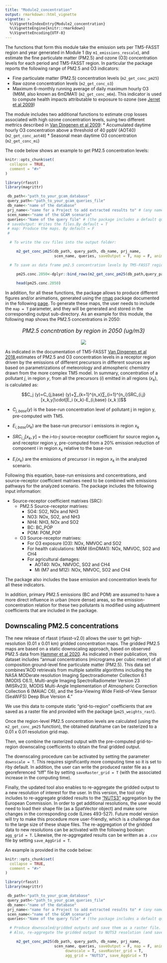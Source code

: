 ```yaml
---
title: "Module2_concentration"
output: rmarkdown::html_vignette
vignette: >
  %\VignetteIndexEntry{Module2_concentration}
  %\VignetteEngine{knitr::rmarkdown}
  %\VignetteEncoding{UTF-8}
---
```

The functions that form this module take the emission sets per TM5-FASST region and year generated in Module 1 (by `m1_emissions_rescale`), and estimate the fine particulate matter (PM2.5) and ozone (O3) concentration levels for each period and TM5-FASST region. In particular the package reports the following range of PM2.5 and O3 indicators:

* Fine particulate matter (PM2.5) concentration levels (`m2_get_conc_pm25`)
* Raw ozone concentration levels (`m2_get_conc_o3`)
* Maximum 6-monthly running average of daily maximum hourly O3 (M6M, also known as 6mDMA1) (`m2_get_conc_m6m`). This indicator is used to compute health impacts attributable to exposure to ozone (see [Jerret et al 2009](https://www.nejm.org/doi/full/10.1056/nejmoa0803894))

The module includes two additional functions to estimate crop losses associated with high ozone concentration levels, suing two different mettrics described in [Van Dingenen et al 2009](https://www.sciencedirect.com/science/article/pii/S1352231008009424):
* Accumulated daytime hourly O3 concentration above a threshold of 40 ppbV (AOT40) (`m2_get_conc_aot40`)
* Seasonal mean daytime O3 concentration (`m2_get_conc_mi`)

The code below shows an example to get PM2.5 concentration levels: 

```r
knitr::opts_chunk$set(
  collapse = TRUE,
  comment = "#>"
)
```

```r
library(rfasst)
library(magrittr)

 db_path<-"path_to_your_gcam_database"
 query_path<-"path_to_your_gcam_queries_file"
 db_name<-"name of the database"
 prj_name<-"name for a Project to add extracted results to" # (any name should work, avoid spaces just in case) 
 scen_name<-"name of the GCAM scenario"
 queries<-"Name of the query file" # (the package includes a default query file that includes all the queries required in every function in the packae, "queries_rfasst.xml")
 # saveOutput: Writes the files.By default = T
 # map: Produce the maps. By default = F
 # 

  # To write the csv files into the output folder:

     m2_get_conc_pm25(db_path, query_path, db_name, prj_name,
                      scen_name, queries, saveOutput = T, map = F, anim = T, recompute = F) 

  # To save as data frame pm2.5 concentration levels by TM5-FASST region in year 2050:

     pm25.conc.2050<-dplyr::bind_rows(m2_get_conc_pm25(db_path,query_path,db_name,prj_name,scen_name,queries, saveOutput = F)) %>% dplyr::filter(year == 2050) 
                         
     head(pm25.conc.2050)

```

In addition, for all these functions, the package allows to produce different figures and/or animations, generated using the [rmap](https://github.com/JGCRI/rmap) package documented in the following [page](jgcri.github.io/rmap/). To generate these maps, the user needs to include the `map = T` parameter, and they will be generated and stored in the corresponding output sub-directory. As an example for this module, the following map shows the PM2.5 concentrations in 2050:
<!-------------------------->
<!-------------------------->
<p align="center" style="font-size:18px;"> *PM2.5 concntration by region in 2050 (ug/m3)* </p>
<p align="center"> <img src="https://raw.githubusercontent.com/JGCRI/rfasst/main/vignettes/vignetteFigs/PM2.5_concentration_2050.png"></p>
<!-------------------------->
<!-------------------------->

As indicated in the documentation of TM5-FASST [Van Dingenen et al 2018](https://acp.copernicus.org/articles/18/16173/2018/acp-18-16173-2018-discussion.html),estimates of PM2.5 and O3 concentration levels in a receptor region driven by the emissions of different precursors in different sources are based on parametrizations of meteorology and atmospheric chemistry drawn from the more complex TM5 model. In summary, concentration of a pollutant $j$, in region $y$, from all the precursors ($i$) emitted in all regions ($x_k$), is calculated as: 

$$C_j (y)=C_{j,base} (y)+∑_{k=1}^{n_x}∑_{i=1}^{n_i}SRC_{i,j} [x_k,y]\cdot[E_i (x_k)-E_{i,base} (x_k )]$$	

 * $C_{j,base} (y)$  is the base-run concentration level of pollutant j in region y, pre-computed with TM5.
 
 * $E_{i,base} (x_k)$ are the base-run precursor i emissions in region $x_k$ 
 
 * $SRC_{i,j} [x_k,y]$ = the $i$–to-$j$ source-receptor coefficient for source region $x_k$ and receptor region y, pre-computed from a 20% emission reduction of component i  in region $x_k$ relative to the base-run
 
 * $E_i (x_k)$ are the emissions of precursor i in region $x_k$ in the analyzed scenario.
 
Following this equation, base-run emissions and concentrations, and source-receptor coefficient matrixes need to be combined with emissions pathways for the analyzed scenario. The package includes the following input information:

* Source-receptor coefficient matrixes (SRC):
  + PM2.5 Source-receptor matrixes:
    - SO4: SO2, NOx and NH3
    - NO3: NOx, SO2, and NH3
    - NH4: NH3, NOx and SO2
    - BC: BC_POP
    - POM: POM_POP
    
  + O3 Source-receptor matrixes:
    - For O3 exposure (O3): NOx, NMVOC and SO2
    - For health calculations: M6M (6mDMA1): NOx, NMVOC, SO2 and CH4
    - For agricultural damages:
      + AOT40: NOx, NMVOC, SO2 and CH4
      + Mi (M7 and M12): NOx, NMVOC, SO2 and CH4

The package also includes the base emission and concentration levels for all these indicators.

In addition, primary PM2.5 emissions (BC and POM) are assumed to have a more direct influence in urban (more dense) areas, so the emission-concentration relation for these two pollutants is modified using adjustment coefficients that are included in the package.

## Downscaling PM2.5 concentrations

The new release of rfasst (rfasst-v2.0) allows the user to get high-resolution (0.01 x 0.01 km) gridded concentration maps. 
The gridded PM2.5 maps are based on a static downscaling approach, based on observed PM2.5 data from [Hammer et al 2020](https://sedac.ciesin.columbia.edu/data/set/sdei-global-annual-gwr-pm2-5-modis-misr-seawifs-aod-v4-gl-03).
As indicated in their publication, this dataset includes "annual concentrations (micrograms per cubic meter) of all composition ground-level fine particulate matter (PM2.5). This data set combines "AOD retrievals from multiple satellite algorithms including the NASA MODerate resolution Imaging Spectroradiometer Collection 6.1 (MODIS C6.1), Multi-angle Imaging SpectroRadiometer Version 23 (MISRv23), MODIS Multi-Angle Implementation of Atmospheric Correction Collection 6 (MAIAC C6), and the Sea-Viewing Wide Field-of-View Sensor (SeaWiFS) Deep Blue Version 4."

We use this data to compute static "grid-to-region" coefficients that are saved as a raster file and provided with the package (`pm25_weights_rast`).

Once the region-level PM2.5 concentration levels are calculated (using the `m2_get_conc_pm25` function), the obtained dataframe can be rasterized to a 0.01 x 0.01 resolution grid map.

Then, we combine the rasterized output with the pre-computed grid-to-region downscaling coefficients to obtain the final gridded output. 

The downscaling procedure can be activated by setting the parameter `downscale = T`. This requires significantly more computing time so it is set to `F`by default. In addition, the user can write the produced raster file as a georeferenced "tiff" file by setting `saveRaster_grid = T` (with the associated increase in the computing time).

Finally, the updated tool also enables to re-aggregate the gridded output to a new resolution of interest for the user. In this version, the tool only includes to re-aggregate gridded results to the ["NUTS3"](https://www.europarl.europa.eu/factsheets/en/sheet/99/common-classification-of-territorial-units-for-statistics-nuts-) aggregation by the European Commission. In order to get additional resolutions, the user would need to load their shape file (as a SpatVector object) and make some changes in the corresponding code (Lines 493-527). Future model version will try to make this procedure more user-friendly, which is a challenge due to the large size of these shape files. The re-aggregation of the gridded data to new resolutions can be activated with the following boolean: `agg_grid = T`. Likewise, the re-aggregated results can be written as a `.csv` file by setting `save_AggGrid = T`.

An example is provided in the code below:

```r
knitr::opts_chunk$set(
  collapse = TRUE,
  comment = "#>"
)
```

```r
library(rfasst)
library(magrittr)

 db_path<-"path_to_your_gcam_database"
 query_path<-"path_to_your_gcam_queries_file"
 db_name<-"name of the database"
 prj_name<-"name for a Project to add extracted results to" # (any name should work, avoid spaces just in case) 
 scen_name<-"name of the GCAM scenario"
 queries<-"Name of the query file" # (the package includes a default query file that includes all the queries required in every function in the packae, "queries_rfasst.xml")

  # Produce downscaled/gridded outputs and save them as a raster file.
  # Also, re-aggregate the gridded output to NUTS3 resolution (and save the re-aggrgeated dataframe into a csv file)

     m2_get_conc_pm25(db_path, query_path, db_name, prj_name,
                      scen_name, queries, saveOutput = F, map = F, anim = T, recompute = F,
                           downscale = T, saveRaster_grid = T,
                           agg_grid = "NUTS3", save_AggGrid = T) 


```



